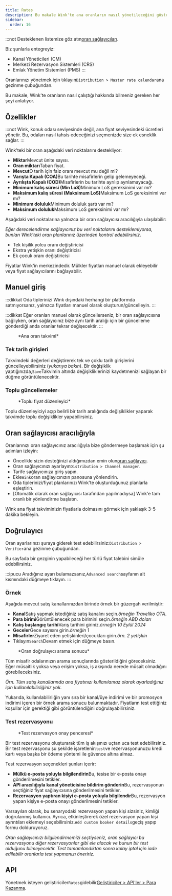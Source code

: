 ```yaml
---
title: Rates
description: Bu makale Wink'te ana oranların nasıl yönetileceğini göstermektedir.
sidebar:
  order: 16
---
```


:::not
Desteklenen listemize göz atın[oran sağlayıcıları](/extranet/rate-providers).

Biz şunlarla entegreyiz:

* Kanal Yöneticileri (CM)
* Merkezi Rezervasyon Sistemleri (CRS)
* Emlak Yönetim Sistemleri (PMS)
  :::

Oranlarınızı yönetmek için tıklayın`Distribution > Master rate calendar`ana gezinme çubuğundan.

Bu makale, Wink'te oranların nasıl çalıştığı hakkında bilmeniz gereken her şeyi anlatıyor.

## Özellikler

:::not
Wink, konuk odası seviyesinde değil, ana fiyat seviyesindeki ücretleri yönetir. Bu, odaları nasıl tahsis edeceğinizi seçmenizde size ek esneklik sağlar.
:::

Wink'teki bir oran aşağıdaki veri noktalarını destekliyor:

* **Miktar**Mevcut ünite sayısı.
* **Oran miktarı**Taban fiyat.
* **Mevcut**O tarih için faiz oranı mevcut mu değil mi?
* **Varışta Kapalı (COA)**&#x42;u tarihte misafirlerin gelip gelemeyeceği.
* **Ayrılışta Kapalı (COD)**&#x4D;isafirlerin bu tarihte ayrılıp ayrılamayacağı.
* **Minimum kalış süresi (Min LoS)**&#x4D;inimum LoS gereksinimi var mı?
* **Maksimum kalış süresi (Maksimum LoS)**&#x4D;aksimum LoS gereksinimi var mı?
* **Minimum doluluk**Minimum doluluk şartı var mı?
* **Maksimum doluluk**Maksimum LoS gereksinimi var mı?

Aşağıdaki veri noktalarına yalnızca bir oran sağlayıcısı aracılığıyla ulaşılabilir:

*Eğer derecelendirme sağlayıcınız bu veri noktalarını desteklemiyorsa, bunları Wink'teki oran planlarınız üzerinden kontrol edebilirsiniz.*

* Tek kişilik yolcu oranı değiştiricisi
* Ekstra yetişkin oranı değiştiricisi
* Ek çocuk oranı değiştiricisi

Fiyatlar Wink'in merkezindedir. Mülkler fiyatları manuel olarak ekleyebilir veya fiyat sağlayıcılarını bağlayabilir.

## Manuel giriş

:::dikkat
Oda tiplerinizi Wink dışındaki herhangi bir platformda satmıyorsanız, yalnızca fiyatları manuel olarak oluşturun/güncelleyin.
:::

:::dikkat
Eğer oranları manuel olarak güncellerseniz, bir oran sağlayıcısına bağlıyken, oran sağlayıcınız bize aynı tarih aralığı için bir güncelleme gönderdiği anda oranlar tekrar değişecektir.
:::

<figure>
  <CloudinaryImage width="700" height="251" resize="scale" quality="best" alt="Ana oran takvimi" src="academy/rate-calendar" errorImage="noimage_opaque_nyrtl0.png" />

  <figcaption>*Ana oran takvimi*</figcaption>
</figure>


### Tek tarih girişleri

Takvimdeki değerleri değiştirerek tek ve çoklu tarih girişlerini güncelleyebilirsiniz (*yukarıya bakın*). Bir değişiklik yaptığınızda,`Save`Takvimin altında değişikliklerinizi kaydetmenizi sağlayan bir düğme görüntülenecektir.

### Toplu güncellemeler

<figure>
  <CloudinaryImage width="700" height="267" resize="scale" quality="best" alt="Toplu fiyat düzenleyici" src="academy/bulk-editor" errorImage="noimage_opaque_nyrtl0.png" />

  <figcaption>*Toplu fiyat düzenleyici*</figcaption>
</figure>


Toplu düzenleyiciyi açıp belirli bir tarih aralığında değişiklikler yaparak takvimde toplu değişiklikler yapabilirsiniz.

## Oran sağlayıcısı aracılığıyla

Oranlarınızı oran sağlayıcınız aracılığıyla bize göndermeye başlamak için şu adımları izleyin:

* Öncelikle sizin desteğinizi aldığımızdan emin olun[oran sağlayıcı](/extranet/rate-providers).
* Oran sağlayıcınızı ayarlayın`Distribution > Channel manager`.
* Tarife sağlayıcınıza giriş yapın.
* Ekle`Wink`oran sağlayıcınızın panosuna yönlendirin.
* Oda tiplerinizi/fiyat planlarınızı Wink'te oluşturduğunuz planlarla eşleştirin.
* \[Otomatik olarak oran sağlayıcısı tarafından yapılmadıysa] Wink'e tam oranlı bir yönlendirme başlatın.

Wink ana fiyat takviminizin fiyatlarla dolmasını görmek için yaklaşık 3-5 dakika bekleyin.

## Doğrulayıcı

Oran ayarlarınızı şuraya giderek test edebilirsiniz:`Distribution > Verifier`ana gezinme çubuğundan.

Bu sayfada bir gezginin yapabileceği her türlü fiyat talebini simüle edebilirsiniz.

:::ipucu
Aradığınız ayarı bulamazsanız,`Advanced search`sayfanın alt kısmındaki düğmeye tıklayın.
:::

### Örnek

Aşağıda mevcut satış kanallarınızdan birinde örnek bir güzergah verilmiştir:

* **Kanal**Satış yapmak istediğiniz satış kanalını seçin.*örneğin Traveliko OTA*.
* **Para birimi**Görüntülenecek para birimini seçin.*örneğin ABD doları*
* **Kalış başlangıç tarihi**Varış tarihini giriniz.*örneğin 10 Eylül 2024*
* **Geceler**Gece sayısını girin.*örneğin 1*
* **Misafirler**Ziyaret eden yetişkinleri/çocukları girin.*örn. 2 yetişkin*
* Tıklayın`Search`Devam etmek için düğmeye basın.

<figure>
  <CloudinaryImage width="350" height="501" resize="scale" quality="best" alt="Oran doğrulayıcı sonucu" src="academy/rate-verifier" errorImage="noimage_opaque_nyrtl0.png" />

  <figcaption>*Oran doğrulayıcı arama sonucu*</figcaption>
</figure>


Tüm misafir odalarınızın arama sonuçlarında gösterildiğini göreceksiniz.
Eğer müsaitlik yoksa veya erişim yoksa, iş akışında nerede müsait olmadığını görebileceksiniz.

*Örn. Tüm satış kanallarında ana fiyatınızı kullanılamaz olarak ayarladığınız için kullanılabilirliğiniz yok.*

Yukarıda, kullanılabilirliğin yanı sıra bir kanal/üye indirimi ve bir promosyon indirimi içeren bir örnek arama sonucu bulunmaktadır.
Fiyatların test ettiğiniz koşullar için gerektiği gibi görüntülendiğini doğrulayabilirsiniz.

### Test rezervasyonu

<figure>
  <CloudinaryImage width="350" height="459" resize="scale" quality="best" alt="Test rezervasyon modali" src="academy/test-booking" errorImage="noimage_opaque_nyrtl0.png" />

  <figcaption>*Test rezervasyon onay penceresi*</figcaption>
</figure>


Bir test rezervasyonu oluşturarak tüm iş akışınızı uçtan uca test edebilirsiniz.
Bir test rezervasyonu şu şekilde işaretlenir:`test`ve rezervasyonunuzu kredi kartı veya başka bir ödeme yöntemi ile güvence altına almaz.

Test rezervasyon seçenekleri şunları içerir:

* **Mülkü e-posta yoluyla bilgilendirin**Bu, tesise bir e-posta onayı gönderilmesini tetikler.
* **API aracılığıyla kanal yöneticisine bildirim gönderin**Bu, rezervasyonun seçtiğiniz fiyat sağlayıcısına gönderilmesini tetikler.
* **Rezervasyon yaptıran kişiyi e-posta yoluyla bilgilendir**Bu, rezervasyon yapan kişiye e-posta onayı gönderilmesini tetikler.

Varsayılan olarak, bu senaryodaki rezervasyon yapan kişi sizsiniz, kimliği doğrulanmış kullanıcı. Ayrıca, etkinleştirerek özel rezervasyon yapan kişi ayrıntıları eklemeyi seçebilirsiniz.`Add custom booker details`geçiş yapıp formu dolduruyoruz.

*Oran sağlayıcınızı bilgilendirmemizi seçtiyseniz, oran sağlayıcı bu rezervasyonu diğer rezervasyonlar gibi ele alacak ve bunun bir test olduğunu bilmeyecektir. Test tamamlandıktan sonra kolay iptal için iade edilebilir oranlarla test yapmanızı öneririz.*

## API

Yönetmek isteyen geliştiriciler`Rates`gidebilir[Geliştiriciler > API'ler > Para Kazanma](/developers/apis/#monetize-api).

